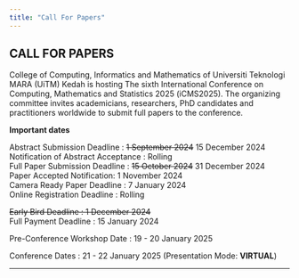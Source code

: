 ```yaml
---
title: "Call For Papers"
---
```


## CALL FOR PAPERS\

College of Computing, Informatics and Mathematics of Universiti Teknologi MARA (UiTM) Kedah is hosting The sixth International Conference on Computing, Mathematics and Statistics 2025 (iCMS2025). The organizing committee invites academicians, researchers, PhD candidates and practitioners worldwide to submit full papers to the conference. \

**Important dates**
  
Abstract Submission Deadline : ~~1 September 2024~~ 15 December 2024\
Notification of Abstract Acceptance : Rolling\
Full Paper Submission Deadline : ~~15 October 2024~~ 31 December 2024\
Paper Accepted Notification: 1 November 2024\
Camera Ready Paper Deadline : 7 January 2024\
Online Registration Deadline : Rolling\

~~Early Bird Deadline : 1 December 2024~~\
Full Payment Deadline : 15 January 2024\

Pre-Conference Workshop Date : 19 - 20 January 2025\

Conference Dates : 21 - 22 January 2025 (Presentation Mode: **VIRTUAL**)\

---
